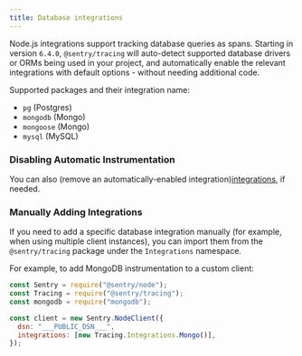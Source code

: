 ```yaml
---
title: Database integrations
---
```


Node.js integrations support tracking database queries as spans. Starting in version `6.4.0`, `@sentry/tracing` will auto-detect supported database drivers or ORMs being used in your project, and automatically enable the relevant integrations with default options - without needing additional code.

Supported packages and their integration name: 
- `pg` (Postgres)
- `mongodb` (Mongo)
- `mongoose` (Mongo)
- `mysql` (MySQL)

### Disabling Automatic Instrumentation

You can also (remove an automatically-enabled integration)[integrations](/platforms/node/configuration/integrations/#removing-an-integration), if needed.

### Manually Adding Integrations

If you need to add a specific database integration manually (for example, when using multiple client instances), you can import them from the `@sentry/tracing` package under the `Integrations` namespace.

For example, to add MongoDB instrumentation to a custom client:

```javascript
const Sentry = require("@sentry/node");
const Tracing = require("@sentry/tracing");
const mongodb = require("mongodb");

const client = new Sentry.NodeClient({
  dsn: "___PUBLIC_DSN___",
  integrations: [new Tracing.Integrations.Mongo()],
});
```
